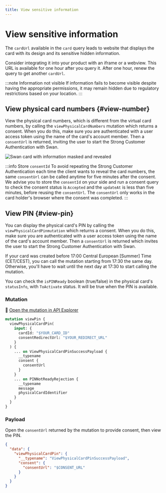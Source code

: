 ```yaml
---
title: View sensitive information
---
```


# View sensitive information

The `cardUrl` available in the `card` query leads to website that displays the card with its design and its sensitive hidden information.

Consider integrating it into your product with an iframe or a webview.
This URL is available for one hour after you query it.
After one hour, renew the query to get another `cardUrl`.

:::note Information not visible
If information fails to become visible despite having the appropriate permissions, it may remain hidden due to regulatory restrictions based on your location.
:::

## View physical card numbers {#view-number}

View the physical card numbers, which is different from the virtual card numbers, by calling the `viewPhysicalCardNumbers` mutation which returns a consent.
When you do this, make sure you are authenticated with a user access token using the name of the card's account member.
Then a `consentUrl` is returned, inviting the user to start the Strong Customer Authentication with Swan.


<AfterConsent />

![Swan card with information masked and revealed](../../../images/topics/cards/cards-view-info.png)

:::info Store `consentId`
To avoid repeating the Strong Customer Authentication each time the client wants to reveal the card numbers, the same `consentUrl` can be called anytime for five minutes after the consent.
We advise you to store the `consentId` on your side and run a consent query to check the consent status is `Accepted` and the `updateAt` is less than five minutes, before reusing the `consentUrl`.
The `consentUrl` only works in the card holder's browser where the consent was completed.
:::

## View PIN {#view-pin}

You can display the physical card's PIN by calling the `viewPhysicalCardPinmutation` which returns a consent.
When you do this, make sure you are authenticated with a user access token using the name of the card's account member.
Then a `consentUrl` is returned which invites the user to start the Strong Customer Authentication with Swan.

If your card was created before 17:00 Central European [Summer] Time (CET/CEST), you can call the mutation starting from 17:30 the same day.
Otherwise, you'll have to wait until the next day at 17:30 to start calling the mutation.

You can check the `isPINReady` boolean (true/false) in the physical card's `statusInfo`, with `ToActivate` status.
It will be true when the PIN is available.

### Mutation

🔎 [Open the mutation in API Explorer](https://explorer.swan.io?query=bXV0YXRpb24gVmlld1BpbiB7CiAgdmlld1BoeXNpY2FsQ2FyZFBpbigKICAgIGlucHV0OiB7IGNhcmRJZDogIiRZT1VSX0NBUkRfSUQiLCBjb25zZW50UmVkaXJlY3RVcmw6ICIkWU9VUl9SRURJUkVDVF9VUkwiIH0KICApIHsKICAgIC4uLiBvbiBWaWV3UGh5c2ljYWxDYXJkUGluU3VjY2Vzc1BheWxvYWQgewogICAgICBfX3R5cGVuYW1lCiAgICAgIGNvbnNlbnQgewogICAgICAgIGNvbnNlbnRVcmwKICAgICAgfQogICAgfQogICAgLi4uIG9uIFBJTk5vdFJlYWR5UmVqZWN0aW9uIHsKICAgICAgX190eXBlbmFtZQogICAgICBtZXNzYWdlCiAgICAgIHBoeXNpY2FsQ2FyZElkZW50aWZpZXIKICAgIH0KICB9Cn0K&tab=api)

```graphql {4-5} showLineNumbers
mutation viewPin {
  viewPhysicalCardPin(
    input: {
      cardId: "$YOUR_CARD_ID"
      consentRedirectUrl: "$YOUR_REDIRECT_URL"
    }
  ) {
    ... on ViewPhysicalCardPinSuccessPayload {
      __typename
      consent {
        consentUrl
      }
    }
    ... on PINNotReadyRejection {
      __typename
      message
      physicalCardIdentifier
    }
  }
}

```

### Payload

Open the `consentUrl` returned by the mutation to provide consent, then view the PIN.

```json {6} showLineNumbers
{
  "data": {
    "viewPhysicalCardPin": {
      "__typename": "ViewPhysicalCardPinSuccessPayload",
      "consent": {
        "consentUrl": "$CONSENT_URL"
      }
    }
  }
}
```